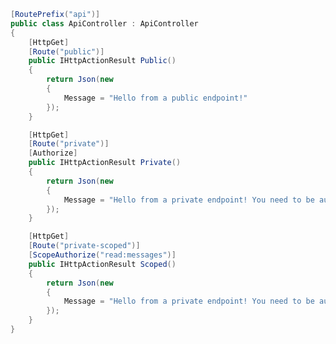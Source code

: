 ```cs ApiController.cs lines highlight={}
[RoutePrefix("api")]
public class ApiController : ApiController
{
    [HttpGet]
    [Route("public")]
    public IHttpActionResult Public()
    {
        return Json(new
        {
            Message = "Hello from a public endpoint!"
        });
    }

    [HttpGet]
    [Route("private")]
    [Authorize]
    public IHttpActionResult Private()
    {
        return Json(new
        {
            Message = "Hello from a private endpoint! You need to be authenticated to see this."
        });
    }

    [HttpGet]
    [Route("private-scoped")]
    [ScopeAuthorize("read:messages")]
    public IHttpActionResult Scoped()
    {
        return Json(new
        {
            Message = "Hello from a private endpoint! You need to be authenticated and have a scope of read:messages to see this."
        });
    }
}
```
